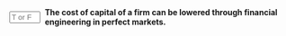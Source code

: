 ::: {.question-block}

<form onsubmit="event.preventDefault(); checkAnswerBox('module7_tf_q54','F')" style="display: flex; align-items: center; gap: 8px;">
  <input type="text" id="module7_tf_q54" name="module7_tf_q54" maxlength="1" placeholder="T or F" style="width: 55px;" data-correct-answer="F" /> 
  <label for="module7_tf_q54"><strong>The cost of capital of a firm can be lowered through financial engineering in perfect markets.</strong></label>
</form>

<div id="feedback-module7_tf_q54" class="feedback" data-status="" style="display:none;">
This is FALSE. In perfect markets, repackaging risk cannot reduce total cost of capital.
</div>

:::